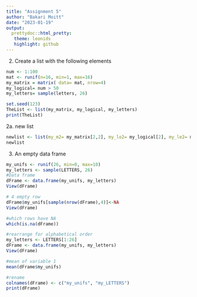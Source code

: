 ```yaml
---
title: "Assignment 5"
author: "Bakari Moitt"
date: "2023-01-19"
output: 
  prettydoc::html_pretty:
   theme: leonids
   highlight: github
---
```


2. Create a list with the following elements
```r
num <- 1:100
mat <- runif(n=16, min=1, max=16)
my_matrix = matrix( data= mat, nrow=4)
my_logical= num > 50
my_letters= sample(letters, 26)

set.seed(123)
TheList <- list(my_matrix, my_logical, my_letters)
print(TheList)

```
2a. new list
```r
newlist <- list(my_m2= my_matrix[2,2], my_lo2= my_logical[2], my_le2= my_letters[2])
newlist
```
3. An empty data frame
```r
my_unifs <- runif(26, min=0, max=10)
my_letters <- sample(LETTERS, 26) 
#Data frame
dFrame <- data.frame(my_unifs, my_letters)
View(dFrame)

# 4 empty row
dFrame$my_unifs[sample(nrow(dFrame),4)]<-NA
View(dFrame)

#which rows have NA
which(is.na(dFrame))

#rearrange for alphabetical order
my_letters <- LETTERS[1:26]
dFrame <- data.frame(my_unifs, my_letters)
View(dFrame)

#mean of variable 1
mean(dFrame$my_unifs)

#rename
colnames(dFrame) <- c("my_unifs", "my_LETTERS")
print(dFrame)
```











